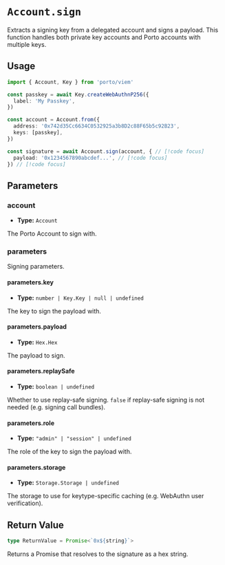 # `Account.sign`

Extracts a signing key from a delegated account and signs a payload. This function handles both private key accounts and Porto accounts with multiple keys.

## Usage

```ts twoslash
import { Account, Key } from 'porto/viem'

const passkey = await Key.createWebAuthnP256({
  label: 'My Passkey',
})

const account = Account.from({
  address: '0x742d35Cc6634C0532925a3b8D2c88F65b5c92B23',
  keys: [passkey],
})

const signature = await Account.sign(account, { // [!code focus]
  payload: '0x1234567890abcdef...', // [!code focus]
}) // [!code focus]
```

## Parameters

### account

- **Type:** `Account`

The Porto Account to sign with.

### parameters

Signing parameters.

#### parameters.key

- **Type:** `number | Key.Key | null | undefined`

The key to sign the payload with.

#### parameters.payload

- **Type:** `Hex.Hex`

The payload to sign.

#### parameters.replaySafe

- **Type:** `boolean | undefined`

Whether to use replay-safe signing.
`false` if replay-safe signing is not needed (e.g. signing call bundles).

#### parameters.role

- **Type:** `"admin" | "session" | undefined`

The role of the key to sign the payload with.

#### parameters.storage

- **Type:** `Storage.Storage | undefined`

The storage to use for keytype-specific caching (e.g. WebAuthn user verification).

## Return Value

```ts
type ReturnValue = Promise<`0x${string}`>
```

Returns a Promise that resolves to the signature as a hex string.
